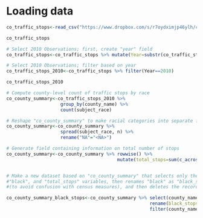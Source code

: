 # Loading data


```r
co_traffic_stops<-read_csv("https://www.dropbox.com/s/r7oydximjp46ylh/co_statewide_2020_04_01.csv?dl=1")
```

```r
co_traffic_stops
```

```r
# Select 2010 Observations; first, create "year" field
co_traffic_stops<-co_traffic_stops %>% mutate(Year=substr(co_traffic_stops$date, 1,4))

# Select 2010 Observations; filter based on year
co_traffic_stops_2010<-co_traffic_stops %>% filter(Year==2010)

```


```r
co_traffic_stops_2010
```


```r
# Compute county-level count of traffic stops by race
co_county_summary<-co_traffic_stops_2010 %>% 
                    group_by(county_name) %>% 
                    count(subject_race) 

# Reshape "co_county_summary" to make racial categories into separate fields
co_county_summary<-co_county_summary %>% 
                    spread(subject_race, n) %>% 
                    rename("NA"="<NA>")

# Generate field containing information on total number of stops
co_county_summary<-co_county_summary %>% rowwise() %>% 
                                         mutate(total_stops=sum(c_across(where(is.integer)), na.rm=TRUE)) 


# Make a new dataset based on "co_county_summary" that selects only the "county_name", 
#"black", and "total_stops" variables, then renames "black" as "black_stops" 
#(to avoid confusion with census measures), and then deletes the record in which "county_name" is "NA"

co_county_summary_black_stops<-co_county_summary %>% select(county_name, black, total_stops) %>% 
                                                     rename(black_stops=black) %>% 
                                                     filter(county_name!="NA")
```













